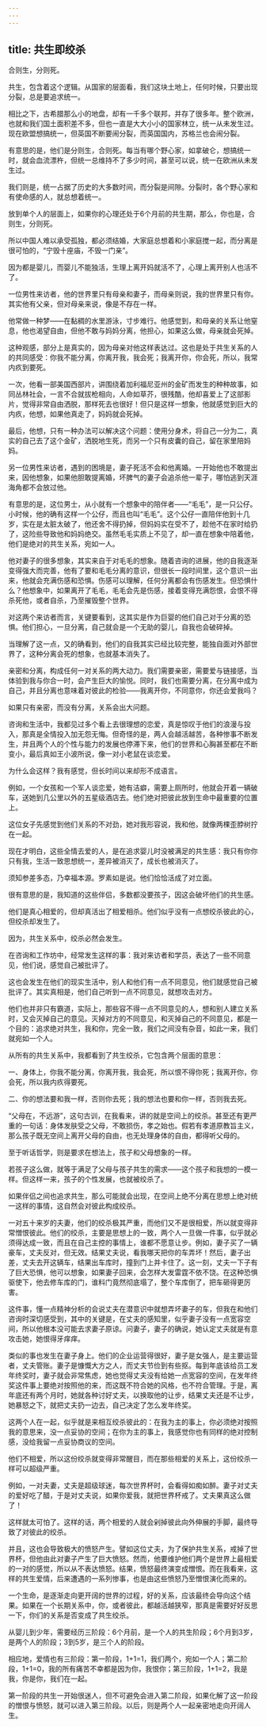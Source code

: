 ```yaml
---
---
---
```

title: 共生即绞杀
---



合则生，分则死。

共生，包含着这个逻辑。从国家的层面看，我们这块土地上，任何时候，只要出现分裂，总是要追求统一。

相比之下，古希腊那么小的地盘，却有一千多个联邦，并存了很多年。整个欧洲，也就和我们国土面积差不多，但也一直是大大小小的国家林立，统一从未发生过。现在欧盟想搞统一，但英国不断要闹分裂，而英国国内，苏格兰也会闹分裂。

有意思的是，他们是分则生，合则死。每当有哪个野心家，如拿破仑，想搞统一时，就会血流漂杵，但统一总维持不了多少时间，甚至可以说，统一在欧洲从未发生过。

我们则是，统一占据了历史的大多数时间，而分裂是间隙。分裂时，各个野心家和有使命感的人，就总想着统一。

放到单个人的层面上，如果你的心理还处于6个月前的共生期，那么，你也是，合则生，分则死。

所以中国人难以承受孤独，都必须结婚，大家庭总想着和小家庭搅一起，而分离是很可怕的，“宁毁十座庙，不毁一门亲”。

因为都是婴儿，而婴儿不能独活，生理上离开妈就活不了，心理上离开别人也活不了。

一位男性来访者，他的世界里只有母亲和妻子，而母亲则说，我的世界里只有你。其实他有父亲，但对母亲来说，像是不存在一样。

他常做一种梦——在黏稠的水里游泳，寸步难行。他感觉到，和母亲的关系让他窒息，他也渴望自由，但他不敢与妈妈分离，他担心，如果这么做，母亲就会死掉。

这种观感，部分上是真实的，因为母亲对他这样表达过。这也是处于共生关系的人的共同感受：你我不能分离，你离开我，我会死；我离开你，你会死，所以，我常内疚到要死。

一次，他看一部美国西部片，讲围绕着加利福尼亚州的金矿而发生的种种故事，如同丛林社会，一言不合就拔枪相向，人命如草芥，很残酷，他却喜爱上了这部影片，觉得非常自由洒脱，那样死去也很好！但只是这样一想象，他就感觉到巨大的内疚，他想，如果他真走了，妈妈就会死掉。

最后，他想，只有一种办法可以解决这个问题：使用分身术，将自己一分为二，真实的自己去了这个金矿，洒脱地生死，而另一个只有皮囊的自己，留在家里陪妈妈。

另一位男性来访者，遇到的困境是，妻子死活不会和他离婚。一开始他也不敢提出来，因他想象，如果他胆敢提离婚，坏脾气的妻子会追杀他一辈子，哪怕逃到天涯海角都不会放过他。

有意思的是，这位男士，从小就有一个想象中的陪伴者——“毛毛”，是一只公仔。小时候，他的确有这样一个公仔，而且也叫“毛毛”。这个公仔一直陪伴他到十几岁，实在是太脏太破了，他还舍不得扔掉，但妈妈实在受不了，趁他不在家时给扔了，这险些导致他和妈妈绝交。虽然毛毛实质上不见了，却一直在想象中陪着他，他们是绝对的共生关系，宛如一人。

他对妻子的很多想象，其实来自于对毛毛的想象。随着咨询的进展，他的自我逐渐变得强大而完善，他有了要和毛毛分离的意识，但很长一段时间里，这个意识一出来，他就会充满伤感和恐惧。伤感可以理解，任何分离都会有伤感发生。但恐惧什么？他想象中，如果离开了毛毛，毛毛会先是伤感，接着变得充满怨恨，会恨不得杀死他，或者自杀，乃至摧毁整个世界。

对这两个来访者而言，关键要看到，这其实是作为巨婴的他们自己对于分离的恐惧。他们担心，一旦分离，自己就会是一个无助的婴儿，自我也会破碎掉。

当理解了这一点，又的确看到，他们的自我其实已经比较完整，能独自面对外部世界了，这种分离会死的想象，也就基本消失了。

亲密和分离，构成任何一对关系的两大动力。我们需要亲密，需要爱与链接感，当体验到我与你合一时，会产生巨大的愉悦。同时，我们也需要分离，在分离中成为自己，并且分离也意味着对彼此的检验——我离开你，不同意你，你还会爱我吗？

如果只有亲密，而没有分离，关系会出大问题。

咨询和生活中，我都见过多个看上去很理想的恋爱，真是惊叹于他们的浪漫与投入，那真是全情投入加无怨无悔。但奇怪的是，两人会越活越苦，各种惨事不断发生，并且两个人的个性与能力的发展也停滞下来，他们的世界和心胸甚至都在不断变小，最后真如王小波所说，像一对小老鼠在谈恋爱。

为什么会这样？我有感觉，但长时间以来却形不成语言。

例如，一个女孩和一个军人谈恋爱，她有洁癖，需要上厕所时，他就会开着一辆破车，送她到几公里以外的五星级酒店去。他们绝对把彼此放到生命中最重要的位置上。

这位女子先感觉到他们关系的不对劲，她对我形容说，我和他，就像两棵歪脖树拧在一起。

现在才明白，这些全情去爱的人，是在追求婴儿时没被满足的共生感：我只有你你只有我，生活一致思想统一，差异被消灭了，成长也被消灭了。

须知参差多态，乃幸福本源。罗素如是说。他们恰恰活成了对立面。

很有意思的是，我知道的这些伴侣，多数都没要孩子，因这会破坏他们的共生感。

他们是真心相爱的，但却真活出了相爱相杀。他们似乎没有一点想绞杀彼此的心，但绞杀却发生了。

因为，共生关系中，绞杀必然会发生。

在咨询和工作坊中，经常发生这样的事：我对来访者和学员，表达了一些不同意见，他们说，感觉自己被批评了。

这也会发生在他们的现实生活中，别人和他们有一点不同意见，他们就感觉自己被批评了。其实真相是，他们自己听到一点不同意见，就想攻击对方。

他们也并非只有霸道，实际上，那些容不得一点不同意见的人，想和别人建立关系时，又会灭掉自己的意见。灭掉对方的不同意见，和灭掉自己的不同意见，都是一个目的：追求绝对共生，我和你，完全一致，我们之间没有杂音，如此一来，我们就宛如一个人。

从所有的共生关系中，我都看到了共生绞杀，它包含两个层面的意思：

一、身体上，你我不能分离，你离开我，我会死，所以恨不得你死；我离开你，你会死，所以我内疚得要死。

二、你的想法要和我一样，否则你去死；我的想法也要和你一样，否则我去死。

“父母在，不远游”，这句古训，在我看来，讲的就是空间上的绞杀。甚至还有更严重的一句话：身体发肤受之父母，不敢损伤，孝之始也。假若有孝道原教旨主义，那么孩子既无空间上离开父母的自由，也无处理身体的自由，都得听父母的。

至于听话哲学，则是要求在想法上，孩子和父母想象的一样。

若孩子这么做，就等于满足了父母与孩子共生的需求——这个孩子和我想的一模一样。但这样一来，孩子的个性发展，也就被绞杀了。

如果伴侣之间也追求共生，那么可能就会出现，在空间上绝不分离在思想上绝对统一这样的事情，这自然会对彼此构成绞杀。

一对五十来岁的夫妻，他们的绞杀极其严重，而他们又不是很相爱，所以就变得非常憎恨彼此。他们的绞杀，主要是思想上的一致，两个人一旦做一件事，似乎就必须得达成一致，而且在自己主控的事情上，谁都不愿意让步。例如，妻子买了一辆豪车，丈夫反对，但无效。结果丈夫说，看我哪天把你的车弄坏！然后，妻子出差，丈夫去开这辆车，结果出车库时，撞到门上并卡住了。这一刻，丈夫一下子有了巨大恐惧，他可以想象，如果妻子回来，会怎样大发雷霆不依不饶。在这种恐惧驱使下，他去修车库的门，谁料门竟然彻底塌了，整个车库倒了，把车砸得更厉害。

这件事，懂一点精神分析的会说丈夫在潜意识中就想弄坏妻子的车，但我在和他们咨询时深切感受到，其中的关键是，在丈夫的感知里，似乎妻子没有一点宽容空间，所以他根本没可能去求妻子原谅。问妻子，妻子的确说，她认定丈夫就是有意攻击她，她恨得牙痒痒。

类似的事也发生在妻子身上。他们的企业运营得很好，妻子是女强人，是主要运营者，丈夫管账。妻子是慷慨大方之人，而丈夫节俭到有些抠。每到年底该给员工发年终奖时，妻子就会非常焦虑，她也觉得丈夫没有给她一点宽容的空间，在发年终奖这件事上要绝对按照他的来，而这既不符合她的风格，也不符合管理。于是，离年底还有两个月时，她就各种讨好丈夫，以换取他的让步，结果丈夫还是不让步，她暴怒之下，就把丈夫扔一边去，自己决定了怎么发年终奖。

这两个人在一起，似乎就是来相互绞杀彼此的：在我为主的事上，你必须绝对按照我的意思来，没一点妥协的空间；在你为主的事上，我感觉你也有同样的绝对控制感，没给我留一点妥协商议的空间。

他们不相爱，所以这份绞杀就变得非常醒目，而在那些相爱的关系上，这份绞杀一样可以超级严重。

例如，一对夫妻，丈夫是超级球迷，每次世界杯时，会看得如痴如醉。妻子对丈夫的爱好吃了醋，于是对丈夫说，如果你爱我，就把世界杯戒了。丈夫果真这么做了！

这样就太可怕了。这样的话，两个相爱的人就会剁掉彼此向外伸展的手脚，最终导致了对彼此的绞杀。

并且，这也会导致极大的愤怒产生。譬如这位丈夫，为了保护共生关系，戒掉了世界杯，但他由此对妻子产生了巨大愤怒。然而，他要维护他们两个是世界上最相爱的一对的感觉，所以从不表达愤怒。结果，愤怒最终演变成憎恨。而在我看来，这样的共生爱情，后来遭遇的一系列惨事，也是由这些愤怒乃至憎恨演化而来的。

一个生命，是逐渐走向更开阔的世界的过程，好的关系，应该最终会导向这个结果。如果在一个长期关系中，你，或者彼此，都越活越狭窄，那真是需要好好反思一下，你们的关系是否变成了共生绞杀。

从婴儿到少年，需要经历三阶段：6个月前，是一个人的共生阶段；6个月到3岁，是两个人的阶段；3到5岁，是三个人的阶段。

相应地，爱情也有三阶段：第一阶段，1+1=1，我们两个，宛如一个人；第二阶段，1+1=0，我的所有痛苦不幸都是因为你，我恨你；第三阶段，1+1=2，我是我，你是你，我们在一起。

第一阶段的共生一开始很迷人，但不可避免会进入第二阶段，如果化解了这一阶段的憎恨与愤怒，就可以进入第三阶段。以后，则是两个人一起亲密地走向开阔人生。